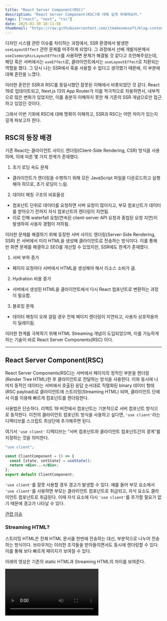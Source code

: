 ```yaml
---
title: "React Server Component(RSC)"
description: "React Server Component(RSC)에 대해 깊게 파해쳐보자."
tags: ["react", "next", "rsc"]
date: 2025-01-30 18:11:58
thumbnail: "https://raw.githubusercontent.com/itmakesmesoft/blog-contents/main/images/reactServerComponents.webp"
---
```


디자인 시스템 관련 이슈를 처리하는 과정에서, SSR 환경에서 발생한 `useLayoutEffect` 관련 문제를 마주하게 되었다. 그 과정에서 선배 개발자분께서 `useIsomorphicLayoutEffect`를 사용하면 문제가 해결될 것 같다고 조언해주셨는데, 해당 훅은 서버에서는 `useEffect`로, 클라이언트에서는 `useLayoutEffect`로 치환되는 역할을 했다. 그 당시 나는 SSR에서 훅을 사용할 수 없다고 생각했기 때문에, 이 부분에 대해 혼란을 느꼈다.

이러한 혼란은 SSR과 RSC를 동일시했던 잘못된 이해에서 비롯되었던 것 같다. React 19로 업데이트되고, Next.js 13의 App Router가 이를 적극적으로 차용하면서, 내부적으로 많은 변화가 있었지만, 이를 충분히 이해하지 못한 채 기존의 SSR 개념으로만 접근하고 있었던 것이다.

그래서 이번 기회에 RSC에 대해 명확히 이해하고, SSR과 RSC는 어떤 차이가 있는지 깊게 파보고자 한다.

## RSC의 등장 배경

기존 React는 클라이언트 사이드 렌더링(Client-Side Rendering, CSR) 방식을 사용하며, 이에 따른 몇 가지 한계가 존재했다.

1. 초기 로딩 속도 문제

- 클라이언트가 렌더링을 수행하기 위해 모든 JavaScript 파일을 다운로드하고 실행해야 하므로, 초기 로딩이 느림.

2. 데이터 패칭 구조의 비효율성

- 컴포넌트 단위로 데이터를 요청하면 서버 요청이 많아지고, 부모 컴포넌트가 데이터를 받아오기 전까지 자식 컴포넌트의 렌더링이 지연됨.
- 이로 인해 waterfall 요청(연속된 client-server API 요청과 중첩된 요청 지연)이 발생하여 사용자 경험이 저하됨.

이러한 문제를 해결하기 위해 등장한 서버 사이드 렌더링(Server-Side Rendering, SSR) 은 서버에서 미리 HTML을 생성해 클라이언트로 전송하는 방식이다. 이를 통해 빈 화면 문제를 해결하고 SEO를 개선할 수 있었지만, SSR에도 한계가 존재했다.

1. 서버 부하 증가

- 페이지 요청마다 서버에서 HTML을 생성해야 해서 리소스 소비가 큼.

2. Hydration 비용 증가

- 서버에서 생성된 HTML을 클라이언트에서 다시 React 컴포넌트로 변환하는 과정이 필요함.

3. 블로킹 문제

- 데이터 패칭이 오래 걸릴 경우 전체 페이지 렌더링이 지연되고, 사용자 상호작용까지 딜레이됨.

이러한 한계를 극복하기 위해 HTML Streaming 개념이 도입되었으며, 이를 가능하게 하는 기술이 바로 React Server Components(RSC) 이다.

---

## React Server Component(RSC)

React Server Components(RSC)는 서버에서 페이지의 정적인 부분을 렌더링(Render Tree HTML)한 후 클라이언트로 전달하는 방식을 사용한다. 이와 동시에 나머지 동적인 데이터는 서버에서 호출된 응답 순서대로 직렬화된 binary 데이터 형태(RSC payload)로 클라이언트에 스트리밍(Streaming HTML) 되며, 클라이언트 단에서 이를 이용해 빠르게 컴포넌트를 렌더링한다.

<CustomImage
  src="https://raw.githubusercontent.com/itmakesmesoft/blog-contents/main/images/rsc_1.png"
  alt="image"
/>

사용법은 단순하다. 리액트 19 버전에서 컴포넌트는 기본적으로 서버 컴포넌트 방식으로 동작한다. 이전의 클라이언트 컴포넌트 방식을 사용하고 싶다면, `'use client'`라는 디렉티브를 스크립트 최상단에 추가해주면 된다.

여기서 `'use client'` 디렉티브는 “서버 컴포넌트와 클라이언트 컴포넌트간의 경계”를 지정하는 것을 의미한다.

```jsx
"use client";

const ClientComponent = () => {
  const [state, setState] = useState();
  return <div>...</div>;
};
export default ClientComponent;
```

`'use client'`를 잘못 사용할 경우 경고가 발생할 수 있다. 예를 들어 부모 요소에서 `'use client'`를 사용하면 부모는 클라이언트 컴포넌트로 취급되고, 자식 요소도 클라이언트 컴포넌트로 취급된다. 이때 자식 요소에 다시 `'use client'`를 추가할 필요가 없기 때문에 경고가 나타날 수 있다.

<CustomImage
  src="https://raw.githubusercontent.com/itmakesmesoft/blog-contents/main/images/rsc_2.png"
  alt="image"
/>

<CustomImage
  src="https://raw.githubusercontent.com/itmakesmesoft/blog-contents/main/images/rsc_3.png"
  alt="image"
/>

[관련 이슈](https://github.com/vercel/next.js/discussions/46795)

### Streaming HTML?

스트리밍 HTML은 전체 HTML 문서를 한번에 전송하는 대신, 부분적으로 나누어 전송하는 방식이다. 브라우저는 이러한 조각들을 받아들이면서도 동시에 렌더링할 수 있다. 이를 통해 보다 빠르게 페이지가 보여질 수 있다.

아래의 영상은 기존의 static HTML과 Streaming HTML의 차이를 보여준다.

<Video src="https://videopress.com/embed/vjw2IBfA" />

[Streaming HTML](https://frontendmasters.com/blog/streaming-html/)

---

## 서버 컴포넌트 렌더링 과정

Next.js는 서버 단에서 React의 API를 사용해 렌더링을 조정한다. 렌더링 작업은 개별 라우트 세그먼트와 [서스펜스 바운더리(Suspense Boundaries)](https://react.dev/reference/react/Suspense)를 기준으로 청크 단위로 분할되어 진행된다.

각각의 청크는 두 단계로 렌더링된다.

1. React는 서버 컴포넌트를 **React Server Component Payload(RSC Payload)**라 불리는 특별한 데이터 형식으로 렌더링한다.
2. Next.js는 **RSC Payload**와 클라이언트 컴포넌트 JavaScript Instructions를 사용해 서버에서 HTML을 렌더링한다.

이후 클라이언트 단에서,

1. **HTML**은 상호작용이 없는 해당 경로에 대한 미리보기를 빠륵 보여주는데 사용한다. 이는 초기 페이지 로드를 위해서만 사용된다.
2. **React Server Components Payload(RSC Payload)**는 클라이언트와 서버 컴포넌트 트리를 재조정하고, DOM을 업데이트하는데 사용된다.
3. **Javascript Instructions**는 클라이언트 컴포넌트를 [hydrate](https://react.dev/reference/react-dom/client/hydrateRoot)하고, 앱이 상호작용할 수 있도록 하는데 사용된다.

---

### RSC Payload (RSC)?

RSC Payload는 렌더링된 React Server Component(RSC) Tree를 간소화하여 표현한 이진 형식의 데이터이다. React가 클라이언트 단에서 브라우저의 DOM을 업데이트하는데 사용된다.

<CustomImage
  src="https://raw.githubusercontent.com/itmakesmesoft/blog-contents/main/images/rsc_4.png"
  alt="image"
/>

위 사진에서 id가 `B:0`, `S:0` 인 요소가 **placeholder** 역할을 하며, 클라이언트 컴포넌트가
렌더링되기 전까지 공간을 차지하고 있다가, 렌더링이 이루어지면 해당 요소 자리를 렌더링
결과물이 대체하게 된다.

**RSC Payload** 에는 다음 항목들이 포함된다.

- 서버 컴포넌트들의 렌더링 결과
- _클라이언트 컴포넌트가 렌더링되어야 할 위치(placeholder)와 해당 JavaScript 파일에 대한 참조_
- 서버 컴포넌트에서 클라이언트 컴포넌트로 전달되는 모든 Props

아래는 **RSC Payload**를 단순화한 예시이다.

```jsx
{
  "0": [
    "style",
    "/_next/static/css/main.css"
  ],
  "1": [
    "script",
    "/_next/static/js/main.js"
  ],
  "2": [
    "div",
    {
      "children": [
        ["h1", {"children": "Hello, Server Component!"}],
        ["p", {"children": "This is rendered on the server."}]
      ]
    }
  ],
  "3": [
    "ClientComponent",
    {
      "id": "client-component-1",
      "props": {"message": "Hello from the Client Component!"}
    }
  ],
  "4": [
    "script",
    "/_next/static/js/chunk-client-component.js"
  ],
  "$type": "payload",
  "$version": 1
}
```

---

## RSC의 장단점

### 장점

- **데이터 패칭**

  서버 컴포넌트를 사용하면 데이터 가져오기를 서버에서 수행하여 데이터 소스와 가까운 위치에서 처리할 수 있다. 이를 통해 렌더링에 필요한 데이터를 가져오는 시간을 단축하고, 클라이언트에서 발생하는 요청 횟수를 줄여 성능을 향상시킬 수 있다.

- **보안**

  서버 컴포넌트를 사용하면 토큰이나 API 키와 같은 민감한 정보나 로직을 서버에 두며, 이를 클라이언트에 노출할 위험 없이 안전하게 관리할 수 있다.

- **캐싱**

  서버에서 렌더링하면 그 결과를 캐싱하여 이후 요청 및 여러 사용자 간에 재사용할 수 있다. 이를 통해 각 요청마다 수행되는 렌더링과 데이터 가져오기 작업을 줄여 성능을 향상시키고 비용을 절감할 수 있다.

- **성능**

  서버 컴포넌트는 기본적인 성능 최적화 도구를 추가로 제공한다. 예를 들어, 전체가 클라이언트 컴포넌트로 구성된 앱에서, 상호작용이 필요 없는 UI 요소를 서버 컴포넌트로 이동시키면 클라이언트에서 필요한 JavaScript의 양을 줄일 수 있다. 이는 인터넷 속도가 느리거나 성능이 낮은 기기를 사용하는 사용자에게 유리하며, 브라우저가 다운로드, 파싱, 실행해야 할 JavaScript가 줄어들어 전반적인 성능이 개선된다.

- **초기 페이지 로드 및 초기 컨텐츠 페인트(FCP)**

  서버에서 HTML을 생성하면 클라이언트가 페이지를 렌더링하는 데 필요한 JavaScript를 다운로드, 파싱, 실행하기 전에 사용자에게 즉시 페이지를 표시할 수 있다. 이를 통해 초기 로딩 속도가 빨라지고, First Contentful Paint(FCP) 시간이 단축된다.

- **검색 엔진 최적화 및 소셜 네트워크 공유**

  서버에서 렌더링된 HTML은 검색 엔진 봇이 페이지를 색인하는 데 사용될 수 있으며, 소셜 네트워크 봇이 페이지의 미리보기 카드(social card)를 생성하는 데 활용될 수 있다.

- **스트리밍**

  서버 컴포넌트를 사용하면 렌더링 작업을 여러 청크로 분할하고, 준비된 부분부터 클라이언트로 스트리밍할 수 있다. 이를 통해 사용자는 전체 페이지가 서버에서 렌더링될 때까지 기다리지 않고, 먼저 준비된 부분을 빠르게 확인할 수 있다

### 단점

- 브라우저 API 사용 불가
- useEffect 등의 React 훅 사용 불가
  - 위 단점을 극복하기 위해서는 클라이언트 컴포넌트 사용 필요

---

## SSR과 RSC의 차이

<CustomImage
  src="https://raw.githubusercontent.com/itmakesmesoft/blog-contents/main/images/rsc_5.png"
  alt="image"
/>

### SSR

1. 서버에서 전체를 렌더링하고, HTML을 생성
2. 생성한 HTML을 DOM에 반영하고, 클라이언트 측에서 표시
3. JavaScript 하이드레이션

### RSC

1. 서버 측에서 서버 컴포넌트를 렌더링
2. 렌더링 과정에서 RSC Payload를 생성, Next.js는 RSC Payload와 JS Instructions를 활용하여 서버단에서 HTML 렌더링
3. 이후 HTML과 RSC Payload를 스트림 형태(Streaming SSR)로 클라이언트로 전달.
4. 클라이언트 단에서 HTML을 활용해 초기 페이지를 보여주고, RSC Payload를 사용하여 클라이언트와 서버 컴포넌트 트리를 재조정하고 DOM을 업데이트

### Streaming SSR

Streaming SSR은 서버 측에서 렌더링을 점진적으로 진행하는 방식으로, 사용자에게 빠르게 페이지를 표시할 수 있도록 돕는 기술이다. 주요 특징은 가장 빠르게 렌더링할 수 있는 부분 을 우선적으로 표시하고, 나머지 부분은 서버에서 순차적으로 스트리밍하는 것이다. 이 과정에서 Suspense , 코드 분할 , 스트리밍 HTML , 선택적 하이드레이션과 같은 기술이 활용된다.

> **스트리밍 HTML**
>
> 기존 방식에서는 컴포넌트의 데이터 패칭이 완료되기 전까지 기다려야 했지만, 스트리밍 HTML에서는 데이터 패칭을 기다리지 않고 > 먼저 HTML을 전송하고, 데이터가 준비되면 해당 컴포넌트를 점진적으로 스트리밍하여 사용자에게 보낼 수 있다.
>
> **선택적 하이드레이션**
>
> 모든 HTML과 JavaScript 코드가 다운로드되기 전에 사용자와의 상호작용이 중요한 부분부터 하이드레이션을 시작한다.

React 18은 Suspense와 통합하여 스트리밍 HTML과 선택적 하이드레이션 기능을 사용할 수 있다. 이러한 기능은 React에 기존에 없던 동시성을 부여한다고 볼 수 있다. 이러한 기능과 RSC를 통합하면 렌더링 과정에서 병렬성을 활용해 렌더링 퍼포먼스를 비약적으로 향상할 수 있다.

<CustomImage
  src="https://raw.githubusercontent.com/itmakesmesoft/blog-contents/main/images/rsc_6.png"
  alt="image"
/>

기존 SSR 방식은 애플리케이션의 기본 구조를 서버에서 렌더링한 후 클라이언트로 전송하고, 클라이언트는 이를 하이드레이션한다.

반면, Streaming SSR에서는 서버가 병렬적으로 데이터 패칭을 진행하고, 완성된 콘텐츠를 클라이언트에 전송하여 클라이언트가 이를 받아 하이드레이션을 진행한다. 이 방식은 클라이언트가 하이드레이션을 하는 동안에도 서버는 데이터 패칭을 계속해서 진행할 수 있어 페이지를 더 빠르게 렌더링할 수 있다.

<CustomImage
  src="https://raw.githubusercontent.com/itmakesmesoft/blog-contents/main/images/rsc_7.png"
  alt="image"
/>

컴포넌트 관점에서 보면 Streaming SSR은 각 컴포넌트가 독립적으로 렌더링 할 수 있다. 예를 들어 Component A는 Component B가 렌더링되기를 기다리지 않고 독립적으로 렌더링을 진행할 수 있다. 이를 통해 렌더링 병목 현상을 줄이고, 더 빠른 렌더링을 할 수 있다.
